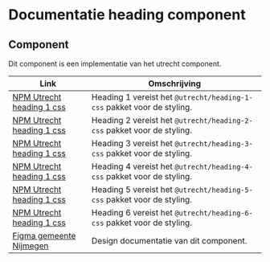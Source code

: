 # Documentatie heading component

## Component

Dit component is een implementatie van het utrecht component.

| Link                                                                                                                                           | Omschrijving                                                    |
| ---------------------------------------------------------------------------------------------------------------------------------------------- | --------------------------------------------------------------- |
| [NPM Utrecht heading 1 css](https://www.npmjs.com/package/@utrecht/heading-1-css)                                                              | Heading 1 vereist het `@utrecht/heading-1-css` pakket voor de styling. |
| [NPM Utrecht heading 1 css](https://www.npmjs.com/package/@utrecht/heading-2-css)                                                              | Heading 2 vereist het `@utrecht/heading-2-css` pakket voor de styling. |
| [NPM Utrecht heading 1 css](https://www.npmjs.com/package/@utrecht/heading-3-css)                                                              | Heading 3 vereist het `@utrecht/heading-3-css` pakket voor de styling. |
| [NPM Utrecht heading 1 css](https://www.npmjs.com/package/@utrecht/heading-4-css)                                                              | Heading 4 vereist het `@utrecht/heading-4-css` pakket voor de styling. |
| [NPM Utrecht heading 1 css](https://www.npmjs.com/package/@utrecht/heading-5-css)                                                              | Heading 5 vereist het `@utrecht/heading-5-css` pakket voor de styling. |
| [NPM Utrecht heading 1 css](https://www.npmjs.com/package/@utrecht/heading-6-css)                                                              | Heading 6 vereist het `@utrecht/heading-6-css` pakket voor de styling. |
| [Figma gemeente Nijmegen](https://www.figma.com/design/g3AieWAFD3NtkbDDTTFC30/Novio---Nijmegen-Design-System?node-id=7296-51324&p=f&t=l3j3Nupr5WdRsxWj-0) | Design documentatie van dit component.                           |